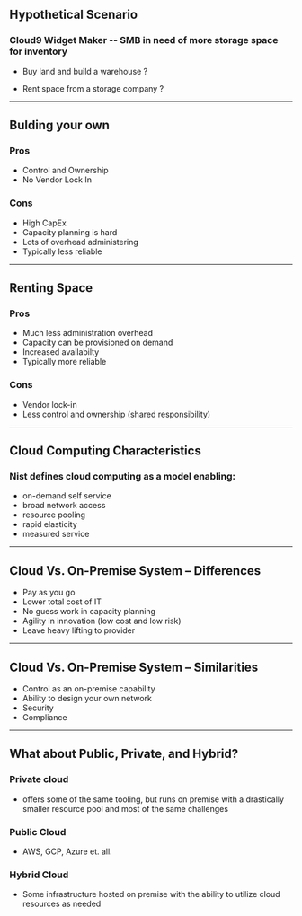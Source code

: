 

## Hypothetical Scenario

### Cloud9 Widget Maker -- SMB in need of more storage space for inventory

- Buy land and build a warehouse ?

- Rent space from a storage company ?

---


## Bulding your own

### Pros
- Control and Ownership
- No Vendor Lock In

### Cons
- High CapEx
- Capacity planning is hard
- Lots of overhead administering
- Typically less reliable

---


## Renting Space 

### Pros
- Much less administration overhead
- Capacity can be provisioned on demand
- Increased availabilty
- Typically more reliable

### Cons

- Vendor lock-in
- Less control and ownership (shared responsibility)

---


## Cloud Computing Characteristics

### Nist defines cloud computing as a model enabling:

- on-demand self service
- broad network access
- resource pooling
- rapid elasticity
- measured service

---


## Cloud Vs. On-Premise System – Differences

- Pay as you go
- Lower total cost of IT
- No guess work in capacity planning
- Agility in innovation (low cost and low risk)
- Leave heavy lifting to provider

---


## Cloud Vs. On-Premise System – Similarities

- Control as an on-premise capability
- Ability to design your own network
- Security
- Compliance

---


## What about Public, Private, and Hybrid?

### Private cloud
- offers some of the same tooling, but runs on premise with a drastically smaller resource pool and most of the same challenges

### Public Cloud
- AWS, GCP, Azure et. all.

### Hybrid Cloud
- Some infrastructure hosted on premise with the ability to utilize cloud resources as needed